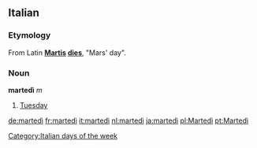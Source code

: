 ==Italian==
===Etymology===
From Latin '''[[Mars|Martis]] [[dies]]''', "Mars' day".

===Noun===
'''martedì''' ''m''

#[[Tuesday]]

[[Category:Italian days of the week]]

[[de:martedì]]
[[fr:martedì]]
[[it:martedì]]
[[nl:martedì]]
[[ja:martedì]]
[[pl:Martedì]]
[[pt:Martedì]]